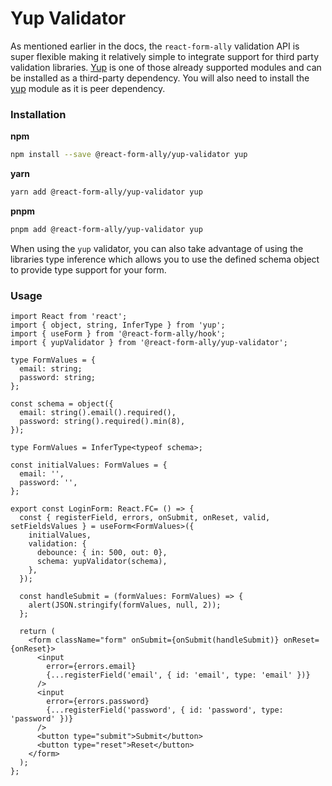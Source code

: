 # Yup Validator

As mentioned earlier in the docs, the `react-form-ally` validation API is super flexible making it relatively simple to integrate
support for third party validation libraries. [Yup](https://github.com/jquense/yup) is one of those already supported modules and can be installed as
a third-party dependency. You will also need to install the [yup](https://github.com/jquense/yup) module as it is peer dependency.

### Installation
**npm**
```bash copy
npm install --save @react-form-ally/yup-validator yup
```
**yarn**
```bash copy
yarn add @react-form-ally/yup-validator yup
```
**pnpm**
```bash copy
pnpm add @react-form-ally/yup-validator yup
```

When using the `yup` validator, you can also take advantage of using the libraries type inference which allows you to
use the defined schema object to provide type support for your form.

### Usage
```tsx copy
import React from 'react';
import { object, string, InferType } from 'yup';
import { useForm } from '@react-form-ally/hook';
import { yupValidator } from '@react-form-ally/yup-validator';

type FormValues = {
  email: string;
  password: string;
};

const schema = object({
  email: string().email().required(),
  password: string().required().min(8),
});

type FormValues = InferType<typeof schema>;

const initialValues: FormValues = {
  email: '',
  password: '',
};

export const LoginForm: React.FC= () => {
  const { registerField, errors, onSubmit, onReset, valid, setFieldsValues } = useForm<FormValues>({
    initialValues,
    validation: {
      debounce: { in: 500, out: 0},
      schema: yupValidator(schema),
    },
  });

  const handleSubmit = (formValues: FormValues) => {
    alert(JSON.stringify(formValues, null, 2));
  };

  return (
    <form className="form" onSubmit={onSubmit(handleSubmit)} onReset={onReset}>
      <input
        error={errors.email}
        {...registerField('email', { id: 'email', type: 'email' })}
      />
      <input
        error={errors.password}
        {...registerField('password', { id: 'password', type: 'password' })}
      />
      <button type="submit">Submit</button>
      <button type="reset">Reset</button>
    </form>
  );
};
```
